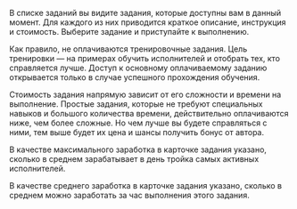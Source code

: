 <Cut title="Как выбрать задание?">

В списке заданий вы видите задания, которые доступны вам в данный момент. Для каждого из них приводится краткое описание, инструкция и стоимость. Выберите задание и приступайте к выполнению.

</Cut>

<Cut title="Зачем нужны бесплатные задания?">

Как правило, не оплачиваются тренировочные задания. Цель тренировки — на примерах обучить исполнителей и отобрать тех, кто справляется лучше. Доступ к основному оплачиваемому заданию открывается только в случае успешного прохождения обучения.

</Cut>

<Cut title="Низкая стоимость заданий">

Стоимость задания напрямую зависит от его сложности и времени на выполнение. Простые задания, которые не требуют специальных навыков и большого количества времени, действительно оплачиваются ниже, чем более сложные. Но чем лучше вы будете справляться с ними, тем выше будет их цена и шансы получить бонус от автора.

</Cut>

<Cut title="Максимальный и средний заработок">

В качестве максимального заработка в карточке задания указано, сколько в среднем зарабатывает в день тройка самых активных исполнителей.

В качестве среднего заработка в карточке задания указано, сколько в среднем можно заработать за час выполнения этого задания.

</Cut>

